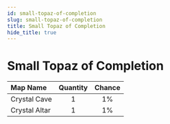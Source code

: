 ```yaml
---
id: small-topaz-of-completion
slug: small-topaz-of-completion
title: Small Topaz of Completion
hide_title: true
---
```



# <ItemIcon iconId="2604" height="32"/> Small Topaz of Completion
|Map Name|Quantity|Chance|
|:--|:-:|:-:|
|Crystal Cave|1|1%|
|Crystal Altar|1|1%|


